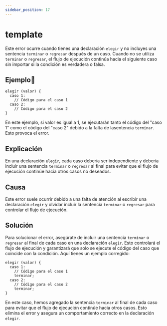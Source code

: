 ```yaml
---
sidebar_position: 17
---
```


# template
Este error ocurre cuando tienes una declaración `elegir` y no incluyes una sentencia `terminar` o `regresar` después de un caso.
Cuando no se utiliza `terminar` o `regresar`, el flujo de ejecución continúa hacia el siguiente caso sin importar si la condición es verdadera o falsa.

## Ejemplo📝

```dummy
elegir (valor) {
  caso 1:
    // Código para el caso 1
  caso 2:
    // Código para el caso 2
}
```
En este ejemplo, si valor es igual a 1, se ejecutarán tanto el código del "caso 1" como el código del "caso 2" debido a la falta de lasentencia `terminar`.
Esto provoca el error.

## Explicación
En una declaración `elegir`, cada caso debería ser independiente y debería incluir una sentencia `terminar` o `regresar` al final
para evitar que el flujo de ejecución continúe hacia otros casos no deseados.

## Causa
Este error suele ocurrir debido a una falta de atención al escribir una declaración `elegir` y olvidar incluir la sentencia `terminar` o `regresar`
para controlar el flujo de ejecución.

## Solución
Para solucionar el error, asegúrate de incluir una sentencia `terminar` o `regresar` al final de cada caso en una declaración `elegir`.
Esto controlará el flujo de ejecución y garantizará que solo se ejecute el código del caso que coincide con la condición.
Aquí tienes un ejemplo corregido:

```dummy
elegir (valor) {
  caso 1:
    // Código para el caso 1
    terminar;
  caso 2:
    // Código para el caso 2
    terminar;
}
```
En este caso, hemos agregado la sentencia `terminar` al final de cada caso para evitar que el flujo de ejecución continúe hacia otros casos.
Esto elimina el error y asegura un comportamiento correcto en la declaración `elegir`.